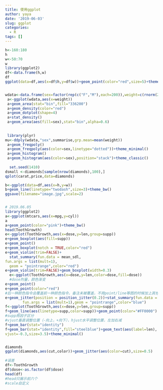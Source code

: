 ```yaml
---
title: 使用ggplot
author: yaya
date: '2019-06-03'
slug: ggplot
categories:
  - R
tags: []
---
```

```r
h<-160:180
h
w<-50:70
w
library(ggplot2)
df<-data.frame(h,w)
df
ggplot(data=df,aes(x=df$h,y=df$w))+geom_point(color="red",size=5)+theme_bw()+geom_line(color="blue")


wdata<-data.frame(sex=factor(rep(c("F","M"),each=200)),weight=c(rnorm(200,55),rnorm(200,58)))
 a<-ggplot(wdata,aes(x=weight))
 a+geom_area(stat="bin",fill="336200")
 a+geom_density(color="red")
 a+geom_dotplot(shape=4)
 a+stat_density()
 a+geom_area(aes(fill=sex),stat="bin",alpha=0.6)
 
 
 library(plyr)
mu<-ddply(wdata,"sex",summarise,grp.mean=mean(weight)) 
 a+geom_freqpoly()
 a+geom_freqpoly(aes(color=sex,linetype="dotted"))+theme_minimal()
 a+geom_histogram()
 a+geom_histogram(aes(color=sex),position="stack")+theme_classic()
 
  set.seed(1410)
dsmall <-diamonds[sample(nrow(diamonds),100),]
qplot(carat,price,data=diamonds)

b<-ggplot(data=df,aes(x=h,y=w))
b+geom_line(linetype="twodash",size=3)+theme_bw()
ggsave(filename="image.jpg",scale=2)


# 2019.06.05
library(ggplot2)
a<-ggplot(mtcars,aes(x=mpg,y=cyl))
a
a+geom_point(color="pink")+theme_bw()
head(ToothGrowth)
e<-ggplot(ToothGrowth,aes(x=dose,y=len,group=supp))
e+geom_boxplot(aes(fill=supp))
e+geom_point()
e+geom_boxplot(notch = TRUE,color="red")
e+geom_violin(trim=FALSE)+
  stat_summary(fun.data = mean_sdl,
fun.args = list(mult=1),
  geom = "pointrange",color="red")
e+geom_violin(trim=FALSE)+geom_boxplot(width=0.3)
  e<-ggplot(ToothGrowth,aes(x=dose,y=len,color=dose,fill=dose))
  #dose剂量，颜色渐变
e+geom_point() 
e+geom_point(color="red")  
#后一种颜色指令会覆盖前一种颜色指令，备注未被覆盖，不用point/line等图的时候加上其他的geom_XX会会恢复本色
e+geom_jitter(position = position_jitter(0.2))+stat_summary(fun.data = "mean_sdl",
        fun.args = list(mult=1),geom = "pointrange",color="blue")
f<-ggplot(ToothGrowth,aes(x=dose,y=len,group=supp))
f+geom_line(aes(linetype=supp,color=supp))+geom_point(color="#FF0000")
#supp用因子区分
#vjust垂直调整位置（-向上，+向下），hjust水平调整位置，左加右减
f+geom_bar(stat="identity")
f+geom_bar(stat="identity",fill="steelblue")+geom_text(aes(label=len),
vjust=-0.3,size=3.5)+theme_minimal()


diamonds
ggplot(diamonds,aes(cut,color))+geom_jitter(aes(color=cut),size=0.5)
 
#误差
df<-ToothGrowth
df$dose<-as.factor(df$dose)
head(df)
#head只展示前六个
#scale自定义

```


